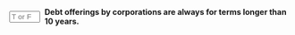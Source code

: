 ::: {.question-block}

<form onsubmit="event.preventDefault(); checkAnswerBox('module6_tf_q40','F')" style="display: flex; align-items: center; gap: 8px;">
<input type="text" id="module6_tf_q40" name="module6_tf_q40" maxlength="1" placeholder="T or F" style="width: 55px;" data-correct-answer="F" /> 
<label for="module6_tf_q40"><strong>Debt offerings by corporations are always for terms longer than 10 years.</strong></label>
</form>

<div id="feedback-module6_tf_q40" class="feedback" data-status="" style="display:none;">
This is FALSE. Corporate debt can have short, medium, or long maturities depending on the financing needs.
</div>

:::

